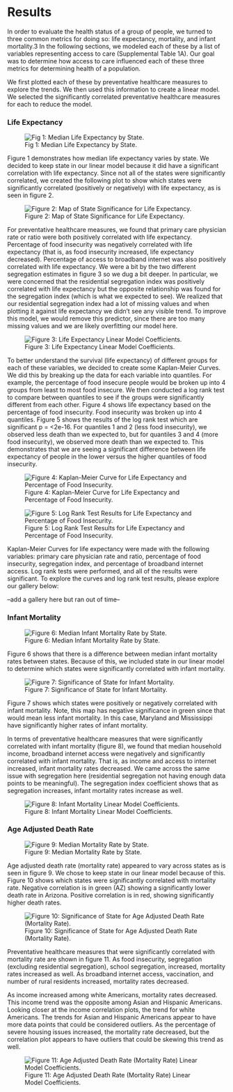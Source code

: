 # Results
In order to evaluate the health status of a group of people, we turned to three common metrics for doing so: life expectancy, mortality, and infant mortality.3 In the following sections, we modeled each of these by a list of variables representing access to care (Supplemental Table 1A). Our goal was to determine how access to care influenced each of these three metrics for determining health of a population. 

We first plotted each of these by preventative healthcare measures to explore the trends. We then used this information to create a linear model. We selected the significantly correlated preventative healthcare measures for each to reduce the model.

### Life Expectancy

![Fig 1: Median Life Expectancy by State. ](./mages/life_expectancy_by_state.png)

Figure 1 demonstrates how median life expectancy varies by state. We decided to keep state in our linear model because it did have a significant correlation with life expectancy. Since not all of the states were significantly correlated, we created the following plot to show which states were significantly correlated (positively or negatively) with life expectancy, as is seen in figure 2. 

![Figure 2: Map of State Significance for Life Expectancy.](./images/life_expectancy_significanct_state.png)

For preventative healthcare measures, we found that primary care physician rate or ratio were both positively correlated with life expectancy. Percentage of food insecurity was negatively correlated with life expectancy (that is, as food insecurity increased, life expectancy decreased). Percentage of access to broadband internet was also positively correlated with life expectancy. We were a bit by the two different segregation estimates in figure 3 so we dug a bit deeper. In particular, we were concerned that the residential segregation index was positively correlated with life expectancy but the opposite relationship was found for the segregation index (which is what we expected to see). We realized that our residential segregation index had a lot of missing values and when plotting it against life expectancy we didn’t see any visible trend. To improve this model, we would remove this predictor, since there are too many missing values and we are likely overfitting our model here. 

![Figure 3: Life Expectancy Linear Model Coefficients.](./images/life_expectanct_lm_coef.png)

To better understand the survival (life expectancy) of different groups for each of these variables, we decided to create some Kaplan-Meier Curves. We did this by breaking up the data for each variable into quantiles. For example, the percentage of food insecure people would be broken up into 4 groups from least to most food insecure. We then conducted a log rank test to compare between quantiles to see if the groups were significantly different from each other. Figure 4 shows life expectancy based on the percentage of food insecurity. Food insecurity was broken up into 4 quantiles. Figure 5 shows the results of the log rank test which are significant p = <2e-16. For quantiles 1 and 2 (less food insecurity), we observed less death than we expected to, but for quantiles 3 and 4 (more food insecurity), we observed more death than we expected to. This demonstrates that we are seeing a significant difference between life expectancy of people in the lower versus the higher quantiles of food insecurity.

![Figure 4: Kaplan-Meier Curve for Life Expectancy and Percentage of Food Insecurity.  ](./images/KM_food.png)


![ Figure 5: Log Rank Test Results for Life Expectancy and Percentage of Food Insecurity. ](./images/log_rank_food.png)

Kaplan-Meier Curves for life expectancy were made with the following variables: primary care physician rate and ratio, percentage of food insecurity, segregation index, and percentage of broadband internet access. Log rank tests were performed, and all of the results were significant. To explore the curves and log rank test results, please explore our gallery below:

--add a gallery here but ran out of time--

### Infant Mortality
![Figure 6: Median Infant Mortality Rate by State. ](./images/median_infant_mortality_by_state.png)

Figure 6 shows that there is a difference between median infant mortality rates between states. Because of this, we included state in our linear model to determine which states were significantly correlated with infant mortality. 

![Figure 7: Significance of State for Infant Mortality.](./images/significance_state_infant_mortality.png)

Figure 7 shows which states were positively or negatively correlated with infant mortality. Note, this map has negative significance in green since that would mean less infant mortality. In this case, Maryland and Mississippi have significantly higher rates of infant mortality.

In terms of preventative healthcare measures that were significantly correlated with infant mortality (figure 8), we found that median household income, broadband internet access were negatively and significantly correlated with infant mortality. That is, as income and access to internet increased, infant mortality rates decreased. We came across the same issue with segregation here (residential segregation not having enough data points to be meaningful). The segregation index coefficient shows that as segregation increases, infant mortality rates increase as well. 

![Figure 8:  Infant Mortality Linear Model Coefficients.](./images/infant_mortality_lm_coef.png)

### Age Adjusted Death Rate
![Figure 9: Median Mortality Rate by State.](./images/median_mortality_rate_by_state.png)

Age adjusted death rate (mortality rate) appeared to vary across states as is seen in figure 9. We chose to keep state in our linear model because of this. Figure 10 shows which states were significantly correlated with mortality rate. Negative correlation is in green (AZ) showing a significantly lower death rate in Arizona. Positive correlation is in red, showing significantly higher death rates.

![Figure 10: Significance of State for Age Adjusted Death Rate (Mortality Rate). ](./images/significance_state_death_rate_map.png)

Preventative healthcare measures that were significantly correlated with mortality rate are shown in figure 11. As food insecurity, segregation (excluding residential segregation), school segregation, increased, mortality rates increased as well. As broadband internet access, vaccination, and number of rural residents increased, mortality rates decreased.

 As income increased among white Americans, mortality rates decreased. This income trend was the opposite among Asian and Hispanic Americans. Looking closer at the income correlation plots, the trend for white Americans. The trends for Asian and Hispanic Americans appear to have more data points that could be considered outliers. As the percentage of severe housing issues increased, the mortality rate decreased, but the correlation plot appears to have outliers that could be skewing this trend as well. 

![Figure 11: Age Adjusted Death Rate (Mortality Rate) Linear Model Coefficients.](./images/death_rate_lm_coef.png)
